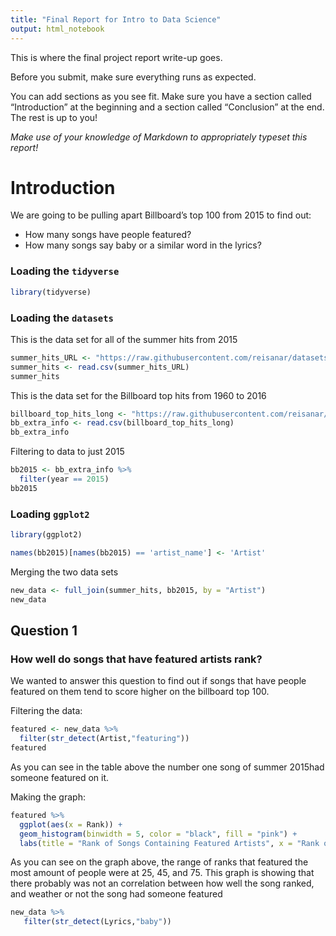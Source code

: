 ```yaml
---
title: "Final Report for Intro to Data Science"
output: html_notebook
---
```


This is where the final project report write-up goes. 


Before you submit, make sure everything runs as expected.

You can add sections as you see fit. Make sure you have a section called "Introduction" at the beginning and a section called "Conclusion" at the end. The rest is up to you!

_Make use of your knowledge of Markdown to appropriately typeset this report!_

# Introduction

We are going to be pulling apart Billboard's top 100 from 2015 to find out:

- How many songs have people featured?
- How many songs say baby or a similar word in the lyrics?


### Loading the `tidyverse` 

```r
library(tidyverse)
```


### Loading the `datasets`

This is the data set for all of the summer hits from 2015

```r
summer_hits_URL <- "https://raw.githubusercontent.com/reisanar/datasets/master/BB_top100_2015.csv"
summer_hits <- read.csv(summer_hits_URL)
summer_hits
```


This is the data set for the Billboard top hits from 1960 to 2016

```r
billboard_top_hits_long <- "https://raw.githubusercontent.com/reisanar/datasets/e74de9e16227527da1f12208db89fe82188269fb/bbTop100.csv"
bb_extra_info <- read.csv(billboard_top_hits_long)
bb_extra_info
```

Filtering to data to just 2015

```r
bb2015 <- bb_extra_info %>% 
  filter(year == 2015) 
bb2015
```

### Loading `ggplot2`

```r
library(ggplot2)
```










```r
names(bb2015)[names(bb2015) == 'artist_name'] <- 'Artist'
```

Merging the two data sets 

```r
new_data <- full_join(summer_hits, bb2015, by = "Artist")
new_data
```


## Question 1

### How well do songs that have featured  artists rank?

We wanted to answer this question to find out if songs that have people featured on them tend to score higher on the billboard top 100. 

Filtering the data:

```r
featured <- new_data %>%
  filter(str_detect(Artist,"featuring"))
featured
```
As you can see in the table above the number one song of summer 2015had someone featured on it. 


Making the graph:

```r
featured %>% 
  ggplot(aes(x = Rank)) +
  geom_histogram(binwidth = 5, color = "black", fill = "pink") +
  labs(title = "Rank of Songs Containing Featured Artists", x = "Rank of song (out of 100)", y = "Count of Songs")
```

As you can see on the graph above, the range of ranks that featured the most amount of people were at 25, 45, and 75. This graph is showing that there probably was not an correlation between how well the song ranked, and weather or not the song had someone featured




```r
new_data %>%
   filter(str_detect(Lyrics,"baby"))
  
```






















